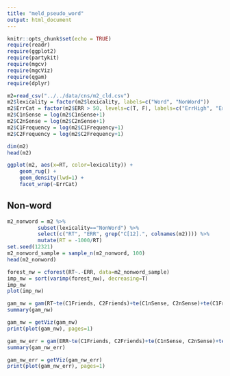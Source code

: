 ```yaml
---
title: "meld_pseudo_word"
output: html_document
---
```


```r
knitr::opts_chunk$set(echo = TRUE)
require(readr)
require(ggplot2)
require(partykit)
require(mgcv)
require(mgcViz)
require(qgam)
require(dplyr)
```

```r
m2=read_csv("../../data/cns/m2_cld.csv")
m2$lexicality = factor(m2$lexicality, labels=c("Word", "NonWord"))
m2$ErrCat = factor(m2$ERR > 50, levels=c(T, F), labels=c("ErrHigh", "ErrLow"))
m2$C1nSense = log(m2$C1nSense+1)
m2$C2nSense = log(m2$C2nSense+1)
m2$C1Frequency = log(m2$C1Frequency+1)
m2$C2Frequency = log(m2$C2Frequency+1)
```

```r
dim(m2)
head(m2)
```

```r
ggplot(m2, aes(x=RT, color=lexicality)) + 
    geom_rug() + 
    geom_density(lwd=1) + 
    facet_wrap(~ErrCat)
```

## Non-word

```r
m2_nonword = m2 %>% 
          subset(lexicality=="NonWord") %>%
          select(c("RT", "ERR", grep("C[12].", colnames(m2)))) %>%
          mutate(RT = -1000/RT)
set.seed(12321)
m2_nonword_sample = sample_n(m2_nonword, 100)
head(m2_nonword)
```

```r
forest_nw = cforest(RT~.-ERR, data=m2_nonword_sample)
imp_nw = sort(varimp(forest_nw), decreasing=T)
imp_nw
plot(imp_nw)
```
```r
gam_nw = gam(RT~te(C1Friends, C2Friends)+te(C1nSense, C2nSense)+te(C1Frequency, C2Frequency), data=m2_nonword)
summary(gam_nw)
```

```r
gam_nw = getViz(gam_nw)
print(plot(gam_nw), pages=1)
```

```r
gam_nw_err = gam(ERR~te(C1Friends, C2Friends)+te(C1nSense, C2nSense)+te(C1Frequency, C2Frequency), data=m2_nonword)
summary(gam_nw_err)
```

```r
gam_nw_err = getViz(gam_nw_err)
print(plot(gam_nw_err), pages=1)
```